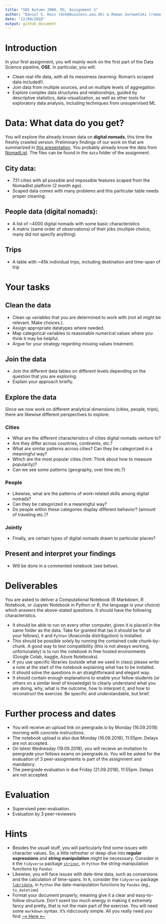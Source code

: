 ```yaml
---
title: "SDS Autumn 2008, M1, Assignment 1"
author: "Daniel S. Hain (dsh@business.aau.dk) & Roman Jurowetzki (roman@business.aau.dk)"
date: "12/09/2018"
output: github_document
---
```


# Introduction
In your first assignment, you will mainly work on the first part of the Data Science pipeline, **OSE**. In particular, you will:

* Clean real-life data, with all its messiness (warning: Roman's scraped data included!).
* Join data from multiple sources, and on multiple levels of aggregation
* Explore complex data structures and relationships, guided by descriptive statistics, data-visualization, as well as other tools for exploratory data analysis, including techniques from unsupervised ML

# Data: What data do you get?
You will explore the already known data on **digital nomads**, this time the freshly crawled version. Preliminary findings of our work on that are summarized in [this presentation](https://aaudk-my.sharepoint.com/:b:/g/personal/dsh_id_aau_dk/ESeuvplEytZCuNBhKGmA4U8BOGpfbGIbilqTGdgQLA4a6A?e=UGRnvR). You probably already know the data from [NomadList](https://nomadlist.com/). The files can be found in the `data` folder of the assignment.

## City data:
* 731 cities with all possible and impossible features scaped from the Nomadlist platform (2 month ago). 
* Scaped data comes with many problems and this particular table needs proper cleaning.

## People data (digital nomads):
* A list of ~4000 digital nomads with some basic characteristics
* A matrix (same order of observations) of their jobs (multiple choice, many did not specify anything)

## Trips
* A table with ~45k individual trips, including destination and time-span of trip


# Your tasks

## Clean the data
* Clean up variables that you are determined to work with (not all might be relevant. Make choices.). 
* Assign appropriate datatypes where needed. 
* Map categorical variables to reasonable numerical values where you think it may be helpful. 
* Argue for your strategy regarding missing values treatment.

## Join the data
* Join the different data tables on different levels depending on the question that you are exploring. 
* Explain your approach briefly.

## Explore the data
Since we now work on different analytical dimensions (cities, people, trips), there are likewise different perspectives to explore.

### Cities
* What are the different characteristics of cities digital nomads venture to? 
* Are they differ across countries, continents, etc.?
* What are similar patterns across cities? Can they be categorized in a meaningful way? 
* Which are the most popular cities (hint: Think about how to measure popularity)? 
* Can we see some patterns (geography, over time etc.?)

### People
* Likewise, what are the patterns of work-related skills among digital nomads? 
* Can they be categorized in a meaningful way?
* Do people within these categories display different behavior? (amount of traveling etc.)?

### Jointly
* Finally, are certain types of digital nomads drawn to particular places?

## Present and interpret your findings
* Will be done in a commented notebook (see below).

# Deliverables
You are asked to deliver a Computational Notebook (R Markdown, R Notebook, or Jupyter Notebook in Python or R, the language is your choice) which answers the above-stated questions. It should have the following characteristics.

* It should be able to run on every other computer, given it is placed in the same folder as the data. Take for granted that (as it should be for all your fellows), `R` and `Python` (Anaconda distribgution) is installed. 
* This should be possible solely by running the contained code chunk-by-chunk. A good way to test compatibility (this is not always working, unfortunately) is to run the notebook in free hosted environments (Google Colab, kaggle, Azure Notebooks).
* If you use specific libraries (outside what we used in class) please write a note at the start of the notebook explaining what has to be installed.
* It should solve the questions in an straightforward and elegant way.
* It should contain enough explanations to enable your fellow students (or others on a similar level of knowledge) to clearly understand what you are doing, why, what is the outcome, how to interpret it, and how to reconstruct the exercise. Be specific and understandable, but brief.

# Further process and dates
* You will receive an upload link on peergrade.io by Monday (16.09.2018) morning with concrete instructions.
* The notebook upload is also due Monday (16.09.2018), 11:55pm. Delays are not accepted.
* On latest Wednesday (19.09.2018), you will recieve an invitation to peergrade your fellows exams on peergrade.io. You will be asked for the evaluation of 3 peer-assignments is part of the assignment and mandatory.
* The peergrade evaluation is due Friday (21.09.2018), 11:55pm. Delays are not accepted.

# Evaluation
* Supervised peer-evaluation. 
* Evaluation by 3 peer-reviewers 


# Hints
* Besides the usuall stuff, you will particularly find some issues with character values. So, a little refresher or deep-dive into **regular expressions** and **string manipulation** might be necesssary. Consider in `R` the `tidyverse` package [`stringr`](https://www.rstudio.com/wp-content/uploads/2016/09/RegExCheatsheet.pdf), in `Python` the string-manipulation functions by `Pandas`
* Likewise, you will face issues with date-time data, such as conversions and the calculation of time-spans. In `R`, consider the `tidyverse` package [`lubridate`](https://lubridate.tidyverse.org/), in `Python` the date-manipulation functions by `Pandas` (eg., `to_datetime`)
* Format your document properly, meaning give it a clear and easy-to-follow structure. Don't soent too much energy in making it extremely fancy and pretty, that is not the main part of the exercise. You will need some `markdown` syntax. it's ridiccously simple. All you really need you find [---> Here <---](https://guides.github.com/features/mastering-markdown/)




